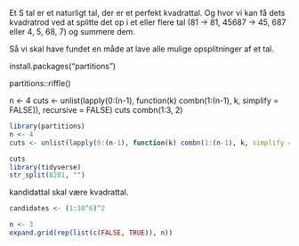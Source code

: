 Et S tal er et naturligt tal, der er et perfekt kvadrattal.
Og hvor vi kan få dets kvadratrod ved at splitte det op i et eller flere tal (81 -> 81, 45687 -> 45, 687 eller 4, 5, 68, 7)
og summere dem. 

Så vi skal have fundet en måde at lave alle mulige opsplitninger af et tal.


install.packages("partitions")

partitions::riffle()

n <- 4
cuts <- unlist(lapply(0:(n-1), function(k) combn(1:(n-1), k, simplify = FALSE)), recursive = FALSE)
cuts
combn(1:3, 2)

```r
library(partitions)
n <- 4
cuts <- unlist(lapply(0:(n-1), function(k) combn(1:(n-1), k, simplify = FALSE)), recursive = FALSE)

cuts
library(tidyverse)
str_split(8281, "")


```

kandidattal skal være kvadrattal.


```r
candidates <- (1:10^6)^2
```


```r
n <- 3
expand.grid(rep(list(c(FALSE, TRUE)), n))
```
